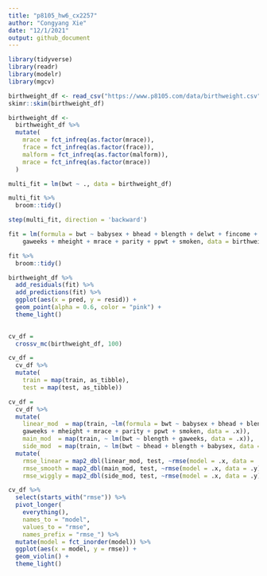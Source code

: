 ```yaml
---
title: "p8105_hw6_cx2257"
author: "Congyang Xie"
date: "12/1/2021"
output: github_document
---
```


```r
library(tidyverse)
library(readr)
library(modelr)
library(mgcv)
```

```r
birthweight_df <- read_csv("https://www.p8105.com/data/birthweight.csv")
skimr::skim(birthweight_df)
```

```r
birthweight_df <-
  birthweight_df %>% 
  mutate(
    mrace = fct_infreq(as.factor(mrace)),
    frace = fct_infreq(as.factor(frace)),
    malform = fct_infreq(as.factor(malform)),
    mrace = fct_infreq(as.factor(mrace))
  )
```


```r
multi_fit = lm(bwt ~ ., data = birthweight_df)

multi_fit %>% 
  broom::tidy()

step(multi_fit, direction = 'backward')

fit = lm(formula = bwt ~ babysex + bhead + blength + delwt + fincome + 
    gaweeks + mheight + mrace + parity + ppwt + smoken, data = birthweight_df)

fit %>% 
  broom::tidy()

birthweight_df %>% 
  add_residuals(fit) %>% 
  add_predictions(fit) %>% 
  ggplot(aes(x = pred, y = resid)) + 
  geom_point(alpha = 0.6, color = "pink") +
  theme_light()
  
```

```r
cv_df = 
  crossv_mc(birthweight_df, 100) 

cv_df =
  cv_df %>% 
  mutate(
    train = map(train, as_tibble),
    test = map(test, as_tibble))

cv_df = 
  cv_df %>% 
  mutate(
    linear_mod  = map(train, ~lm(formula = bwt ~ babysex + bhead + blength + delwt + fincome + 
    gaweeks + mheight + mrace + parity + ppwt + smoken, data = .x)),
    main_mod  = map(train, ~ lm(bwt ~ blength + gaweeks, data = .x)),
    side_mod  = map(train, ~ lm(bwt ~ bhead + blength + babysex, data = .x))) %>% 
  mutate(
    rmse_linear = map2_dbl(linear_mod, test, ~rmse(model = .x, data = .y)),
    rmse_smooth = map2_dbl(main_mod, test, ~rmse(model = .x, data = .y)),
    rmse_wiggly = map2_dbl(side_mod, test, ~rmse(model = .x, data = .y)))
```

```r
cv_df %>% 
  select(starts_with("rmse")) %>% 
  pivot_longer(
    everything(),
    names_to = "model", 
    values_to = "rmse",
    names_prefix = "rmse_") %>% 
  mutate(model = fct_inorder(model)) %>% 
  ggplot(aes(x = model, y = rmse)) + 
  geom_violin() +
  theme_light()
```

